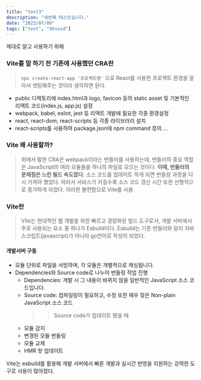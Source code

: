 ```yaml
---
title: "test3"
description: "세번째 테스트입니다."
date: "2023/07/09"
tags: ["test", "dkssud"]
---
```


제대로 알고 사용하기 위해

### Vite를 말 하기 전 기존에 사용했던 CRA란

> `npx create-react-app '프로젝트명'` 으로 React를 사용한 프로젝트 환경을 알아서 셋팅해주는 것이라 생각하면 된다.

- public 디렉토리에 index.html과 logo, favicon 등의 static asset 및 기본적인 리액트 코드(index.js, app.js) 설정
- webpack, babel, eslint, jest 등 리액트 개발에 필요한 각종 환경설정
- react, react-dom, react-scripts 등 각종 라이브러리 설치
- react-scripts를 사용하여 package.json에 npm command 정의
  ...

### Vite 왜 사용할까?

> 위에서 말한 CRA은 webpack이라는 번들러를 사용하는데,
> 번들러의 중요 역할은 JavaScript의 여러 모듈들을 하나의 파일로 모으는 것이다.
> **이때, 번들러의 문제점은 느린 빌드 속도였다.**
> 소스 코드를 업데이트 하게 되면 번들링 과정을 다시 거쳐야 했었다. 따라서 서비스가 커질수록 소스 코드 갱신 시간 또한 선형적으로 증가하게 되었다.
> 이러한 불편함으로 Vite를 사용

### Vite란

> Vite는 현대적인 웹 개발을 위한 빠르고 경량화된 빌드 도구로서, 개발 서버에서 주로 사용되는 요소 중 하나가 Esbuild이다.
> Esbuild는 기존 번들러와 달리 자바스크립트(javascript)가 아니라 go언어로 작성이 되었다.

#### 개발서버 구동

- 모듈 단위로 파일을 서빙하며, 각 모듈은 개별적으로 캐싱됩니다.
- Dependencies와 Source code로 나누어 번들링 작업 진행
  - Dependencies: 개발 시 그 내용이 바뀌지 않을 일반적인 JavaScript 소스 코드입니다.
  - Source code: 컴파일링이 필요하고, 수정 또한 매우 잦은 Non-plain JavaScript 소스 코드
    > > Source code가 업데이트 됐을 때
  - 모듈 감지
  - 변경된 모듈 번들링
  - 모듈 교체
  - HMR 핫 업데이트
    >

Vite는 esbuild를 활용해 개발 서버에서 빠른 개발과 실시간 반영을 지원하는 강력한 도구로 사용이 많아졌다.
